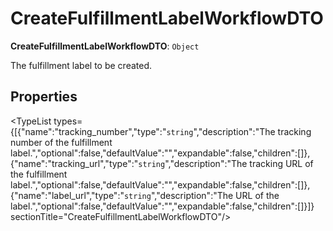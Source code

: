 
# CreateFulfillmentLabelWorkflowDTO

 **CreateFulfillmentLabelWorkflowDTO**: `Object`

The fulfillment label to be created.

## Properties

<TypeList types={[{"name":"tracking_number","type":"`string`","description":"The tracking number of the fulfillment label.","optional":false,"defaultValue":"","expandable":false,"children":[]},{"name":"tracking_url","type":"`string`","description":"The tracking URL of the fulfillment label.","optional":false,"defaultValue":"","expandable":false,"children":[]},{"name":"label_url","type":"`string`","description":"The URL of the label.","optional":false,"defaultValue":"","expandable":false,"children":[]}]}  sectionTitle="CreateFulfillmentLabelWorkflowDTO"/>
